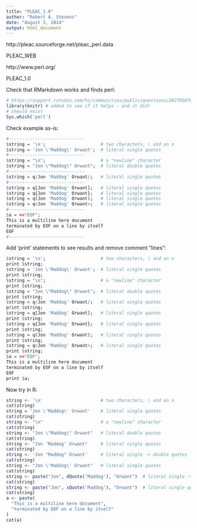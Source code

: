 ```yaml
---
title: "PLEAC_1.0"
author: "Robert A. Stevens"
date: "August 5, 2014"
output: html_document
---
```


http://pleac.sourceforge.net/pleac_perl.data

PLEAC_WEB

http://www.perl.org/

PLEAC_1.0

Check that RMarkdown works and finds perl:

```r
# https://support.rstudio.com/hc/communities/public/questions/202705076-R-Markdown-File-Not-Knitting-Since-Recent-RStudio-Update
library(knitr) # added to see if it helps - and it did!
# should exist
Sys.which('perl')
```

Check example as-is:

```r
#-----------------------------
$string = '\n';                     # two characters, \ and an n
$string = 'Jon \'Maddog\' Orwant';  # literal single quotes
#-----------------------------
$string = "\n";                     # a "newline" character
$string = "Jon \"Maddog\" Orwant";  # literal double quotes
#-----------------------------
$string = q/Jon 'Maddog' Orwant/;   # literal single quotes
#-----------------------------
$string = q[Jon 'Maddog' Orwant];   # literal single quotes
$string = q{Jon 'Maddog' Orwant};   # literal single quotes
$string = q(Jon 'Maddog' Orwant);   # literal single quotes
$string = q<Jon 'Maddog' Orwant>;   # literal single quotes
#-----------------------------
$a = <<"EOF";
This is a multiline here document
terminated by EOF on a line by itself
EOF
#-----------------------------
```

Add 'print' statements to see results and remove comment "lines":

```r
$string = '\n';                     # two characters, \ and an n
print $string;
$string = 'Jon \'Maddog\' Orwant';  # literal single quotes
print $string;
$string = "\n";                     # a "newline" character
print $string;
$string = "Jon \"Maddog\" Orwant";  # literal double quotes
print $string;
$string = q/Jon 'Maddog' Orwant/;   # literal single quotes
print $string;
$string = q[Jon 'Maddog' Orwant];   # literal single quotes
print $string;
$string = q{Jon 'Maddog' Orwant};   # literal single quotes
print $string;
$string = q(Jon 'Maddog' Orwant);   # literal single quotes
print $string;
$string = q<Jon 'Maddog' Orwant>;   # literal single quotes
print $string;
$a = <<"EOF";
This is a multiline here document
terminated by EOF on a line by itself
EOF
print $a;
```

Now try in R:

```r
string <- '\n'                      # two characters, \ and an n
cat(string)
string = 'Jon \'Maddog\' Orwant'    # literal single quotes
cat(string)
string <- "\n"                      # a "newline" character
cat(string)
string <- "Jon \"Maddog\" Orwant"   # literal double quotes
cat(string)
string <- "Jon 'Maddog' Orwant"     # literal single quotes
cat(string)
string <- 'Jon "Maddog" Orwant'     # literal single -> double quotes
cat(string)
string <- "Jon \'Maddog\' Orwant"   # literal single quotes
cat(string)
string <- paste("Jon", dQuote('Maddog'), "Orwant")  # literal single -> double quotes
cat(string)
string <- paste("Jon", sQuote('Maddog'), "Orwant")  # literal single quotes
cat(string)
a <- paste(
  "This is a multiline here document",
  "terminated by EOF on a line by itself"
)
cat(a)
```